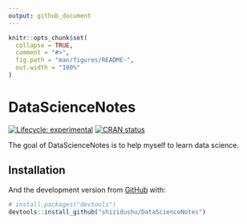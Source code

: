 ```yaml
---
output: github_document
---
```


<!-- README.md is generated from README.Rmd. Please edit that file -->

```r
knitr::opts_chunk$set(
  collapse = TRUE,
  comment = "#>",
  fig.path = "man/figures/README-",
  out.width = "100%"
)
```

# DataScienceNotes

<!-- badges: start -->
[![Lifecycle: experimental](https://img.shields.io/badge/lifecycle-experimental-orange.svg)](https://www.tidyverse.org/lifecycle/#experimental)
[![CRAN status](https://www.r-pkg.org/badges/version/DataScienceNotes)](https://CRAN.R-project.org/package=DataScienceNotes)
<!-- badges: end -->

The goal of DataScienceNotes is to help myself to learn data science.

## Installation


And the development version from [GitHub](https://github.com/) with:

``` r
# install.packages("devtools")
devtools::install_github("shizidushu/DataScienceNotes")
```
